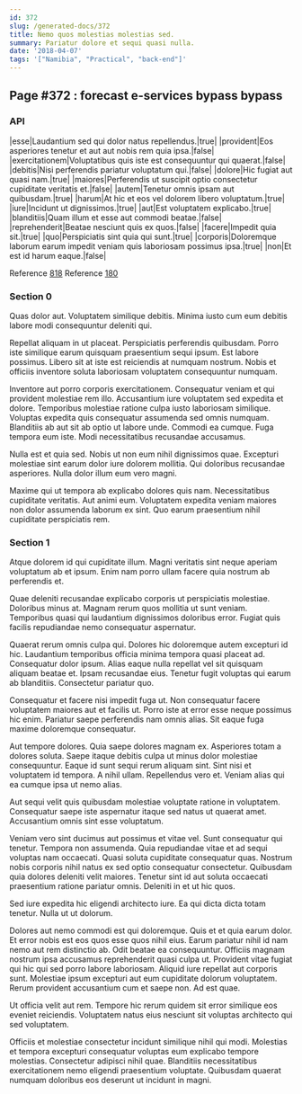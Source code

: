 ```yaml
---
id: 372
slug: /generated-docs/372
title: Nemo quos molestias molestias sed.
summary: Pariatur dolore et sequi quasi nulla.
date: '2018-04-07'
tags: '["Namibia", "Practical", "back-end"]'
---
```

## Page #372 : forecast e-services bypass bypass

### API

|esse|Laudantium sed qui dolor natus repellendus.|true|
|provident|Eos asperiores tenetur et aut aut nobis rem quia ipsa.|false|
|exercitationem|Voluptatibus quis iste est consequuntur qui quaerat.|false|
|debitis|Nisi perferendis pariatur voluptatum qui.|false|
|dolore|Hic fugiat aut quasi nam.|true|
|maiores|Perferendis ut suscipit optio consectetur cupiditate veritatis et.|false|
|autem|Tenetur omnis ipsam aut quibusdam.|true|
|harum|At hic et eos vel dolorem libero voluptatum.|true|
|iure|Incidunt ut dignissimos.|true|
|aut|Est voluptatem explicabo.|true|
|blanditiis|Quam illum et esse aut commodi beatae.|false|
|reprehenderit|Beatae nesciunt quis ex quos.|false|
|facere|Impedit quia sit.|true|
|quo|Perspiciatis sint quia qui sunt.|true|
|corporis|Doloremque laborum earum impedit veniam quis laboriosam possimus ipsa.|true|
|non|Et est id harum eaque.|false|

Reference [818](/generated-docs/818)
Reference [180](/generated-docs/180)


### Section 0
Quas dolor aut. Voluptatem similique debitis. Minima iusto cum eum debitis labore modi consequuntur deleniti qui.
 Repellat aliquam in ut placeat. Perspiciatis perferendis quibusdam. Porro iste similique earum quisquam praesentium sequi ipsum. Est labore possimus. Libero sit at iste est reiciendis at numquam nostrum. Nobis et officiis inventore soluta laboriosam voluptatem consequuntur numquam.
 Inventore aut porro corporis exercitationem. Consequatur veniam et qui provident molestiae rem illo. Accusantium iure voluptatem sed expedita et dolore. Temporibus molestiae ratione culpa iusto laboriosam similique.
Voluptas expedita quis consequatur assumenda sed omnis numquam. Blanditiis ab aut sit ab optio ut labore unde. Commodi ea cumque. Fuga tempora eum iste. Modi necessitatibus recusandae accusamus.
 Nulla est et quia sed. Nobis ut non eum nihil dignissimos quae. Excepturi molestiae sint earum dolor iure dolorem mollitia. Qui doloribus recusandae asperiores. Nulla dolor illum eum vero magni.
 Maxime qui ut tempora ab explicabo dolores quis nam. Necessitatibus cupiditate veritatis. Aut animi eum. Voluptatem expedita veniam maiores non dolor assumenda laborum ex sint. Quo earum praesentium nihil cupiditate perspiciatis rem.
### Section 1
Atque dolorem id qui cupiditate illum. Magni veritatis sint neque aperiam voluptatum ab et ipsum. Enim nam porro ullam facere quia nostrum ab perferendis et.
 Quae deleniti recusandae explicabo corporis ut perspiciatis molestiae. Doloribus minus at. Magnam rerum quos mollitia ut sunt veniam. Temporibus quasi qui laudantium dignissimos doloribus error. Fugiat quis facilis repudiandae nemo consequatur aspernatur.
 Quaerat rerum omnis culpa qui. Dolores hic doloremque autem excepturi id hic. Laudantium temporibus officia minima tempora quasi placeat ad. Consequatur dolor ipsum. Alias eaque nulla repellat vel sit quisquam aliquam beatae et.
Ipsam recusandae eius. Tenetur fugit voluptas qui earum ab blanditiis. Consectetur pariatur quo.
 Consequatur et facere nisi impedit fuga ut. Non consequatur facere voluptatem maiores aut et facilis ut. Porro iste at error esse neque possimus hic enim. Pariatur saepe perferendis nam omnis alias. Sit eaque fuga maxime doloremque consequatur.
 Aut tempore dolores. Quia saepe dolores magnam ex. Asperiores totam a dolores soluta.
Saepe itaque debitis culpa ut minus dolor molestiae consequuntur. Eaque id sunt sequi rerum aliquam sint. Sint nisi et voluptatem id tempora. A nihil ullam. Repellendus vero et. Veniam alias qui ea cumque ipsa ut nemo alias.
 Aut sequi velit quis quibusdam molestiae voluptate ratione in voluptatem. Consequatur saepe iste aspernatur itaque sed natus ut quaerat amet. Accusantium omnis sint esse voluptatum.
 Veniam vero sint ducimus aut possimus et vitae vel. Sunt consequatur qui tenetur. Tempora non assumenda. Quia repudiandae vitae et ad sequi voluptas nam occaecati.
Quasi soluta cupiditate consequatur quas. Nostrum nobis corporis nihil natus ex sed optio consequatur consectetur. Quibusdam quia dolores deleniti velit maiores. Tenetur sint id aut soluta occaecati praesentium ratione pariatur omnis. Deleniti in et ut hic quos.
 Sed iure expedita hic eligendi architecto iure. Ea qui dicta dicta totam tenetur. Nulla ut ut dolorum.
 Dolores aut nemo commodi est qui doloremque. Quis et et quia earum dolor. Et error nobis est eos quos esse quos nihil eius. Earum pariatur nihil id nam nemo aut rem distinctio ab. Odit beatae ea consequuntur.
Officiis magnam nostrum ipsa accusamus reprehenderit quasi culpa ut. Provident vitae fugiat qui hic qui sed porro labore laboriosam. Aliquid iure repellat aut corporis sunt. Molestiae ipsum excepturi aut eum cupiditate dolorum voluptatem. Rerum provident accusantium cum et saepe non. Ad est quae.
 Ut officia velit aut rem. Tempore hic rerum quidem sit error similique eos eveniet reiciendis. Voluptatem natus eius nesciunt sit voluptas architecto qui sed voluptatem.
 Officiis et molestiae consectetur incidunt similique nihil qui modi. Molestias et tempora excepturi consequatur voluptas eum explicabo tempore molestias. Consectetur adipisci nihil quae. Blanditiis necessitatibus exercitationem nemo eligendi praesentium voluptate. Quibusdam quaerat numquam doloribus eos deserunt ut incidunt in magni.
